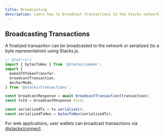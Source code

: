 ```yaml
---
title: Broadcasting
description: Learn how to broadcast transactions to the Stacks network.
---
```


## Broadcasting Transactions

A finalized transaction can be broadcasted to the network or serialized (to a byte representation) using Stacks.js.

```ts twoslash
// @noErrors
import { bytesToHex } from '@stacks/common';
import {
  makeSTXTokenTransfer,
  broadcastTransaction,
  AnchorMode,
} from '@stacks/transactions';

const broadcastResponse = await broadcastTransaction(transaction);
const txId = broadcastResponse.txid;

const serializedTx = tx.serialize();
const serializedTxHex = bytesToHex(serializedTx);
```

<Callout title="Info">For web applications, user wallets can broadcast transactions via [@stacks/connect](/stacks/connect).</Callout>
